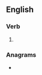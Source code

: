 ==English==

===Verb===
{{head|en|verb form}}

# {{present participle of|radge|lang=en|nocat=1}}

===Anagrams===
* {{anagrams|en|a=adginr|Dargin|Gardin|daring|drag in|gradin}}